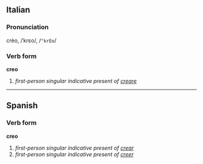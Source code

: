 ==Italian==
===Pronunciation===
crèo, /ˈkrɛo/, /<tt>"krEo</tt>/
===Verb form===
'''creo'''

# ''first-person singular indicative present of [[creare]]''

----

==Spanish==
===Verb form===
'''creo'''

# ''first-person singular indicative present of [[crear]]''
# ''first-person singular indicative present of [[creer]]''
